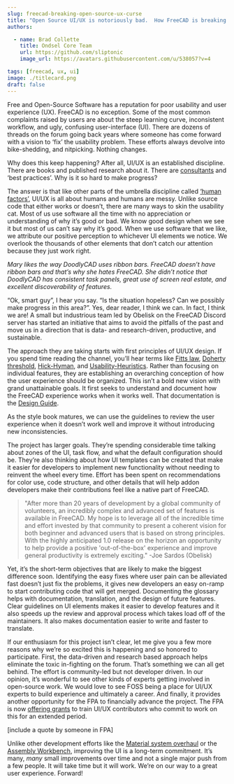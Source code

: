 ```yaml
---
slug: freecad-breaking-open-source-ux-curse
title: "Open Source UI/UX is notoriously bad.  How FreeCAD is breaking the curse"
authors:

  - name: Brad Collette
    title: Ondsel Core Team
    url: https://github.com/sliptonic
    image_url: https://avatars.githubusercontent.com/u/538057?v=4

tags: [freecad, ux, ui]
image: ./titlecard.png
draft: false
---
```



Free and Open-Source Software has a reputation for poor usability and user experience (UX).  FreeCAD is no exception. Some of the most common complaints raised by users are about the steep learning curve, inconsistent workflow, and ugly, confusing user-interface (UI). There are dozens of threads on the forum going back years where someone has come forward with a vision to ‘fix’ the usability problem. These efforts always devolve into bike-shedding, and nitpicking. Nothing changes.

Why does this keep happening?  After all, UI/UX is an established discipline. There are books and published research about it.  There are [consultants](https://www.nngroup.com/) and ‘best practices’.  Why is it so hard to make progress?

The answer is that like other parts of the umbrella discipline called [‘human factors’](https://en.wikipedia.org/wiki/Human_factors_and_ergonomics), UI/UX is all about humans and humans are messy.   Unlike source code that either works or doesn’t, there are many ways to skin the usability cat.  Most of us use software all the time with no appreciation or understanding of why it’s good or bad. We know good design when we see it but most of us can’t say why it’s good.  When we use software that we like, we attribute our positive perception to whichever UI elements we notice.  We overlook the thousands of other elements that don’t catch our attention because they just work right.

_Mary likes the way DoodlyCAD uses ribbon bars.  FreeCAD doesn’t have ribbon bars and that’s why she hates FreeCAD.  She didn’t notice that DoodlyCAD has consistent task panels, great use of screen real estate, and excellent discoverability of features._

“Ok, smart guy”, I hear you say.  “Is the situation hopeless?  Can we possibly make progress in this area?”.  Yes, dear reader, I think we can.  In fact, I think we are!  A small but industrious team led by Obelisk on the FreeCAD Discord server has started an initiative that aims to avoid the pitfalls of the past and move us in a direction that is data- and research-driven, productive, and sustainable. 

The approach they are taking starts with first principles of UI/UX design.  If you spend time reading the channel, you’ll hear terms like [Fitts law](https://lawsofux.com/fittss-law/), [Doherty threshold](https://medium.com/weavedesign/the-doherty-threshold-and-designing-for-human-computer-interaction-f0a47c8ab583), [Hick-Hyman](https://en.wikipedia.org/wiki/Hick%27s_law), and [Usability-Heuristics](https://www.nngroup.com/articles/ten-usability-heuristics/). Rather than focusing on individual features, they are establishing an overarching conception of how the user experience should be organized.  This isn’t a bold new vision with grand unattainable goals.  It first seeks to understand and document how the FreeCAD experience works when it works well. That documentation is the [Design Guide](https://freecad.github.io/DevelopersHandbook/stylebook/).

As the style book matures, we can use the guidelines to review the user experience when it doesn’t work well and improve it without introducing new inconsistencies.

The project has larger goals.  They’re spending considerable time talking about zones of the UI, task flow, and what the default configuration should be.  They’re also thinking about how UI templates can be created that make it easier for developers to implement new functionality without needing to reinvent the wheel every time.   Effort has been spent on recommendations for color use, code structure, and other details that will help addon developers make their contributions feel like a native part of FreeCAD.

> "After more than 20 years of development by a global community of volunteers, an incredibly complex and advanced set of features is available in FreeCAD. My hope is to leverage all of the incredible time and effort invested by that community to present a coherent vision for both beginner and advanced users that is based on strong principles. With the highly anticipated 1.0 release on the horizon an opportunity to help provide a positive 'out-of-the-box' experience and improve general productivity is extremely exciting." -Joe Sardos (Obelisk)

Yet, it’s the short-term objectives that are likely to make the biggest difference soon.  Identifying the easy fixes where user pain can be alleviated fast doesn’t just fix the problems, it gives new developers an easy on-ramp to start contributing code that will get merged.  Documenting the glossary helps with documentation, translation, and the design of future features. Clear guidelines on UI elements makes it easier to develop features and it also speeds up the review and approval process which takes load off of the maintainers.  It also makes documentation easier to write and faster to translate.

If our enthusiasm for this project isn’t clear, let me give you a few more reasons why we’re so excited this is happening and so honored to participate.   First, the data-driven and research based approach helps eliminate the toxic in-fighting on the forum.  That’s something we can all get behind.  The effort is community-led but not developer driven.  In our opinion, it’s wonderful to see other kinds of experts getting involved in open-source work.  We would love to see FOSS being a place for UI/UX experts to build experience and ultimately a career.  And finally, it provides another opportunity for the FPA to financially advance the project. The FPA is now [offering grants](https://fpa.freecad.org/programs/fpadf-announcement) to train UI/UX contributors who commit to work on this for an extended period.  

[include a quote by someone in FPA]

Unlike other development efforts like the [Material system overhaul](https://ondsel.com/blog/freecad-needs-a-better-materials-system/) or the [Assembly Workbench](https://ondsel.com/blog/default-assembly-workbench-7/),  improving the UI is a long-term commitment.  It’s many, _many_ small improvements over time and not a single major push from a few people.  It will take time but it will work.  We’re on our way to a great user experience.  Forward!
